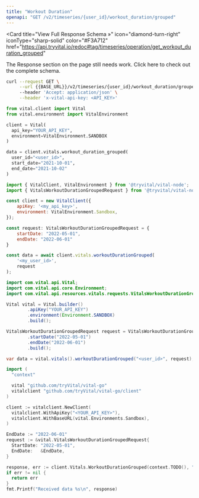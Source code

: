 ```yaml
---
title: "Workout Duration"
openapi: "GET /v2/timeseries/{user_id}/workout_duration/grouped"
---
```


<Card
  title="View Full Response Schema »"
  icon="diamond-turn-right"
  iconType="sharp-solid"
  color="#F3A712"
  href="https://api.tryvital.io/redoc#tag/timeseries/operation/get_workout_duration_grouped"
>
  The Response section on the page still needs work. Click here to check out the complete schema.
</Card>

<RequestExample>

```bash cURL
curl --request GET \
     --url {{BASE_URL}}/v2/timeseries/{user_id}/workout_duration/grouped?start_date={{START_DATE}}&end_date={{END_DATE}} \
     --header 'Accept: application/json' \
     --header 'x-vital-api-key: <API_KEY>'
```

```python Python
from vital.client import Vital
from vital.environment import VitalEnvironment

client = Vital(
  api_key="YOUR_API_KEY",
  environment=VitalEnvironment.SANDBOX
)

data = client.vitals.workout_duration_grouped(
  user_id="<user_id>", 
  start_date="2021-10-01", 
  end_date="2021-10-02"
)
```

```javascript Node
import { VitalClient, VitalEnvironment } from '@tryvital/vital-node';
import { VitalsWorkoutDurationGroupedRequest } from '@tryvital/vital-node/api/resources/vitals';

const client = new VitalClient({
    apiKey: '<my_api_key>',
    environment: VitalEnvironment.Sandbox,
});

const request: VitalsWorkoutDurationGroupedRequest = {
    startDate: "2022-05-01",
    endDate: "2022-06-01"
}

const data = await client.vitals.workoutDurationGrouped(
    '<my_user_id>',
    request
);
```

```java Java
import com.vital.api.Vital;
import com.vital.api.core.Environment;
import com.vital.api.resources.vitals.requests.VitalsWorkoutDurationGroupedRequest;

Vital vital = Vital.builder()
        .apiKey("YOUR_API_KEY")
        .environment(Environment.SANDBOX)
        .build();

VitalsWorkoutDurationGroupedRequest request = VitalsWorkoutDurationGroupedRequest.builder()
        .startDate("2022-05-01")
        .endDate("2022-06-01")
        .build();

var data = vital.vitals().workoutDurationGrouped("<user_id>", request);
```

```go Go
import (
  "context"

  vital "github.com/tryVital/vital-go"
  vitalclient "github.com/tryVital/vital-go/client"
)

client := vitalclient.NewClient(
  vitalclient.WithApiKey("<YOUR_API_KEY>"),
  vitalclient.WithBaseURL(vital.Environments.Sandbox),
)

EndDate := "2022-06-01"
request := &vital.VitalsWorkoutDurationGroupedRequest{
  StartDate: "2022-05-01",
  EndDate:   &EndDate,
}

response, err := client.Vitals.WorkoutDurationGrouped(context.TODO(), "*", request)
if err != nil {
  return err
}
fmt.Printf("Received data %s\n", response)
```

</RequestExample>
